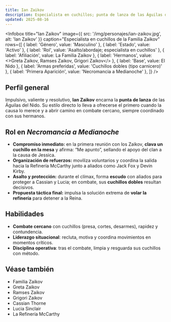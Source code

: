 ```yaml
---
title: Ian Zaikov
description: Especialista en cuchillos; punta de lanza de las Águilas del Nido (Familia Zaikov)
updated: 2025-08-16
---
```



<Infobox
  title="Ian Zaikov"
  image={{ src: '/img/personajes/ian-zaikov.jpg', alt: 'Ian Zaikov' }}
  caption="Especialista en cuchillos de la Familia Zaikov"
  rows={[
    { label: 'Género', value: 'Masculino' },
    { label: 'Estado', value: 'Activo' },
    { label: 'Rol', value: 'Asalto/abordaje; especialista en cuchillos' },
    { label: 'Afiliación', value: <Link to="/CrSaSo/familias/La%20Familia%20Zaikov">La Familia Zaikov</Link> },
    { label: 'Hermanos', value: <><Link to="/CrSaSo/personajes/Greta%20Zaikov">Greta Zaikov</Link>, <Link to="/CrSaSo/personajes/Ramses%20Zaikov">Ramses Zaikov</Link>, <Link to="/CrSaSo/personajes/Grigori%20Zaikov">Grigori Zaikov</Link></> },
    { label: 'Base', value: <Link to="/CrSaSo/lugares/El%20Nido">El Nido</Link> },
    { label: 'Armas preferidas', value: 'Cuchillos dobles (tipo carnicero)' },
    { label: 'Primera Aparición', value: 'Necromancia a Medianoche' },
  ]}
/>

## Perfil general

Impulsivo, valiente y resolutivo, **Ian Zaikov** encarna la **punta de lanza** de las Águilas del Nido. Su estilo directo lo lleva a ofrecerse el primero cuando la causa lo merece y a abrir camino en combate cercano, siempre coordinado con sus hermanos.

## Rol en _Necromancia a Medianoche_

- **Compromiso inmediato:** en la primera reunión con los Zaikov, **clava un cuchillo en la mesa** y afirma: “Me apunto”, sellando el apoyo del clan a la causa de <Link to="/CrSaSo/personajes/Jessica%20McCarthy">Jessica</Link>.
- **Organización de refuerzos:** moviliza voluntarios y coordina la salida hacia la <Link to="/CrSaSo/lugares/La%20Refiner%C3%ADa%20McCarthy">Refinería McCarthy</Link> junto a aliados como <Link to="/CrSaSo/personajes/Jack%20Fox">Jack Fox</Link> y <Link to="/CrSaSo/personajes/Devin%20Kirby">Devin Kirby</Link>.
- **Asalto y protección:** durante el clímax, forma **escudo** con aliados para proteger a <Link to="/CrSaSo/personajes/Cassian%20Thorne">Cassian</Link> y <Link to="/CrSaSo/personajes/Lucia%20Sinclair">Lucia</Link>; en combate, sus **cuchillos dobles** resultan decisivos.
- **Propuesta táctica final:** impulsa la solución extrema de **volar la refinería** para detener a la Reina.

## Habilidades

- **Combate cercano** con cuchillos (presa, cortes, desarmes), rapidez y contundencia.
- **Liderazgo situacional**: recluta, motiva y coordina movimientos en momentos críticos.
- **Disciplina operativa**: tras el combate, limpia y resguarda sus cuchillos con método.

## Véase también

- <Link to="/CrSaSo/familias/La%20Familia%20Zaikov">Familia Zaikov</Link>
- <Link to="/CrSaSo/personajes/Greta%20Zaikov">Greta Zaikov</Link>
- <Link to="/CrSaSo/personajes/Ramses%20Zaikov">Ramses Zaikov</Link>
- <Link to="/CrSaSo/personajes/Grigori%20Zaikov">Grigori Zaikov</Link>
- <Link to="/CrSaSo/personajes/Cassian%20Thorne">Cassian Thorne</Link>
- <Link to="/CrSaSo/personajes/Lucia%20Sinclair">Lucia Sinclair</Link>
- <Link to="/CrSaSo/lugares/La%20Refiner%C3%ADa%20McCarthy">La Refinería McCarthy</Link>
